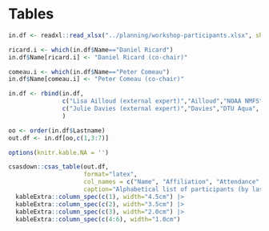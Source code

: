 \clearpage
# Tables

```r

in.df <- readxl::read_xlsx("../planning/workshop-participants.xlsx", sheet = "attendance", skip=1)

ricard.i <- which(in.df$Name=="Daniel Ricard")
in.df$Name[ricard.i] <- "Daniel Ricard (co-chair)"

comeau.i <- which(in.df$Name=="Peter Comeau")
in.df$Name[comeau.i] <- "Peter Comeau (co-chair)"

in.df <- rbind(in.df,
               c("Lisa Ailloud (external expert)","Ailloud","NOAA NMFS", "Virtual","","","$\\checkmark$"),
               c("Julie Davies (external expert)","Davies","DTU Aqua", "Virtual","$\\checkmark$","$\\checkmark$","$\\checkmark$")
               )

oo <- order(in.df$Lastname)
out.df <- in.df[oo,c(1,3:7)]

options(knitr.kable.NA = '')

csasdown::csas_table(out.df, 
                     format="latex",
                     col_names = c("Name", "Affiliation", "Attendance", "Day 1", "Day 2", "Day 3"),
                     caption="Alphabetical list of participants (by last name) to the TESA worskhop on best practices in age estimation. Particpants from Fisheries and Oceans Canada (DFO) are identified by their region (GLF is the Gulf Region, MAR is the Maritimes Region, NL is the Newfoundland and Labrador Region, OP is Ontario and Prairie Region, ARC is the Arctic Region, PAC is the Pacific Region and QUE is the Québec Region.).") |>
  kableExtra::column_spec(c(1), width="4.5cm") |>
  kableExtra::column_spec(c(2), width="3.5cm") |>
  kableExtra::column_spec(c(3), width="2.0cm") |>
  kableExtra::column_spec(c(4:6), width="1.0cm")
```

\clearpage

\begin{table}
\caption{List of presentations given at the TESA workshop on best practices in age estimation.}\label{tab:talks}
\begin{tabular}{p{5.5cm}p{7cm}p{2.5cm}}
Presenter(s) & Presentation title & Link to slides \\
\toprule
\multicolumn{2}{l}{\bfseries{Day 1}}\\
Peter Comeau & Fish age determination - Some of the basics  & \link{https://github.com/TESA-workshops/ageing-best-practices-2023/blob/main/sessions/Ageing\%20Workshop\%20Comeau.pptx}{Power Point file} \\

Julie Davies & How do we coordinate QA of age reading practices across laboratories, when the common goal is to provide age data for stock assessment purposes? & \link{https://github.com/TESA-workshops/ageing-best-practices-2023/blob/main/sessions/QA-for-stock-assessment.pdf}{PDF file} \\

Stephen Wischniowski & Sclerochronology Laboratory  & \link{https://github.com/TESA-workshops/ageing-best-practices-2023/blob/main/sessions/SCL_TESA-2023-Stephen-Day1.pdf}{PDF file} \\

Kim Emond and Hélène Dionne & Age determination of Atlantic Herring in the Québec region & \link{https://github.com/TESA-workshops/ageing-best-practices-2023/blob/main/sessions/Quebec-herring-presentation-Emond.pdf}{PDF file} \\

Sylvie Robichaud and Karen Robertson & Age determination of Atlantic Herring in the Gulf region & \link{https://github.com/TESA-workshops/ageing-best-practices-2023/blob/main/sessions/Age\%20determination\%20of\%20Atlantic\%20Herring\%20in\%20the\%20Gulf.pptx}{Power Point file} \\

Tania Davignon-Burton & Reconciling dreams, expectations and reality in a production ageing environment & \link{https://github.com/TESA-workshops/ageing-best-practices-2023/blob/main/sessions/Reconciling\%20dreams\%2C\%20expectations\%20and\%20reality\%20in\%20a.pptx}{Power Point file} \\

Tracey Loewen and Rick Wastle & Otolith microchemistry, difficult-to-age marine species, element marking in otoliths & \link{https://github.com/TESA-workshops/ageing-best-practices-2023/blob/main/sessions/TESA-Age-Workshop_Loewen2023.pdf}{PDF file} \\


\midrule
\multicolumn{2}{l}{\bfseries{Day 2}}\\

Julie Davies & SmartDots – a tool created by the users for the users & \link{https://github.com/TESA-workshops/ageing-best-practices-2023/blob/main/sessions/SmartDots\%E2\%80\%93a-tool-created-by-the-users-for-the-users.pdf}{PDF file} \\

Karen Robertson, Isabelle Forest and Sylvie Robichaud & Taking good pictures of otoliths, and annotating them in SmartDots & \link{https://github.com/TESA-workshops/ageing-best-practices-2023/blob/main/sessions/Taking\%20Good\%20Pictures\%2C\%20annotating\%20in\%20Smartdots.pptx}{Power Point file} \\

\midrule
\multicolumn{2}{l}{\bfseries{Day 3}}\\

Andrea Perreault & Impacts of ignoring length-stratified sampling design & \link{https://github.com/TESA-workshops/ageing-best-practices-2023/blob/main/sessions/Perreault_length_stratified_sampling.pptx}{Power Point file} \\

Lisa Ailloud & Analyses of ageing data / A general theory of age-length keys & \link{https://github.com/TESA-workshops/ageing-best-practices-2023/blob/main/sessions/AilloudALK_sent20230130.pptx}{Power Point file} \\

Kim Emond and Hélène Dionne & Catch-at-age of commercial herring landings and numbers-at-age from acoustics surveys &  \link{https://github.com/TESA-workshops/ageing-best-practices-2023/blob/main/sessions/TESA_workshop_CAA_Feb2-Kim-Emond.pdf}{PDF file} \\

Chris Corriveau and Ellie Weise & Developing aging clocks for fish using DNA methylation & \link{https://github.com/TESA-workshops/ageing-best-practices-2023/blob/main/sessions/TESA\%20presentation_2023-DNA-methylation-Ellie-and-Chris.pptx}{Power Point file} \\

\bottomrule
\end{tabular}
\end{table}

\clearpage


